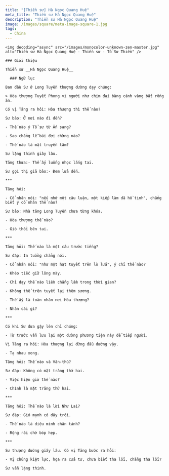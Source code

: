 ```yaml
---
title: "[Thiền sư] Hà Ngọc Quang Huệ"
meta_title: "Thiền sư Hà Ngọc Quang Huệ"
description: "Thiền sư Hà Ngọc Quang Huệ"
image: /images/square/meta-image-square-1.jpg
tags:
  - China
---
```


<div className="grid xl:grid-cols-8 lg:grid-cols-8 md:grid-cols-2 sm:grid-cols-2 xs:grid-cols-1 gap-8 bg-body dark:bg-darkmode-body">

  <div className="lg:col-span-3 md:col-span-1">

    <img decoding="async" src="/images/monocolor-unknown-zen-master.jpg" alt="Thiền sư Hà Ngọc Quang Huệ - Thiền sư - Tổ Sư Thiền" />

    ### Giới thiệu

    Thiền sư __Hà Ngọc Quang Huệ__

  </div>

  <div className="lg:col-span-5 md:col-span-1">

      ### Ngữ lục

    Ban đầu Sư ở Long Tuyền thượng đường dạy chúng:

    > Hòa thượng Tuyết Phong vì người như chim đại bàng cánh vàng bắt rồng ăn.

    Có vị Tăng ra hỏi: Hòa thượng thì thế nào?

    Sư bảo: Ở nơi nào đi đến?

    - Thế nào ý Tổ sư từ Ấn sang?

    - Sao chẳng lễ bái đợi chừng nào?

    - Thế nào là mật truyền tâm?

    Sư lặng thinh giây lâu.

    Tăng thưa:- Thế ấy luống nhọc lắng tai.

    Sư gọi thị giả bảo:- Đem lửa đến.

    ***

    Tăng hỏi:

    - Cổ nhân nói: "nếu nhớ một câu luận, một kiếp làm dã hồ tinh", chẳng biết ý cổ nhân thế nào?

    Sư bảo: Nhà tăng Long Tuyền chưa từng khóa.

    - Hòa thượng thế nào?

    - Gió thổi bên tai.

    ***

    Tăng hỏi: Thế nào là một câu trước tiếng?

    Sư đáp: In tuồng chẳng nói.

    - Cổ nhân nói: "như một hạt tuyết trên lò lửa", ý chỉ thế nào?

    - Khéo tiếc giữ lông mày.

    - Chỉ dạy thế nào liền chẳng lầm trong thời gian?

    - Không thể trên tuyết lại thêm sương.

    - Thế ấy là toàn nhân nơi Hòa thượng?

    - Nhân cái gì?

    ***

    Có khi Sư đưa gậy lên chỉ chúng:

    - Từ trước vẫn lưu lại một đường phương tiện này để tiếp người.

    Vị Tăng ra hỏi: Hòa thượng lại đứng đầu đường vậy.

    - Tạ nhau xong.

    Tăng hỏi: Thế nào và Văn-thù?

    Sư đáp: Không có mặt trăng thứ hai.

    - Việc hiện giờ thế nào?

    - Chính là mặt trăng thứ hai.

    ***

    Tăng hỏi: Thế nào là lời Như Lai?

    Sư đáp: Gió mạnh có dây trói.

    - Thế nào là diệu minh chân tánh?

    - Rộng rãi chớ bóp hẹp.

    ***

    Sư thượng đường giây lâu. Có vị Tăng bước ra hỏi:

    - Vị chúng kiệt lực, họa ra cửa tư, chưa biết tha lỗi, chẳng tha lỗi?

    Sư vẫn lặng thinh.

  </div>

</div>

